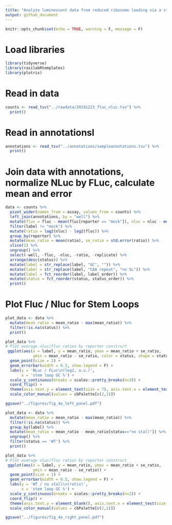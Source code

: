 ```yaml
---
title: "Analyze luminescent data from reduced ribosome loading via a stem loop"
output: github_document
---
```


```r
knitr::opts_chunk$set(echo = TRUE, warning = F, message = F)
```

# Load libraries

```r
library(tidyverse)
library(rasilabRtemplates)
library(plotrix)
```

# Read in data

```r
counts <- read_tsv("../rawdata/20191223_fluc_nluc.tsv") %>%
  print()
```

# Read in annotationsl

```r
annotations <- read_tsv("../annotations/sampleannotations.tsv") %>%
  print()
```

# Join data with annotations, normalize NLuc by FLuc, calculate mean and error

```r
data <- counts %>% 
  pivot_wider(names_from = assay, values_from = counts) %>%
  left_join(annotations, by = "well") %>%
  mutate(fluc = fluc - mean(fluc[reporter == "mock"]), nluc = nluc - mean(nluc[reporter == "mock"])) %>%
  filter(label != "mock") %>% 
  mutate(ratio = log2(nluc) - log2(fluc)) %>% 
  group_by(reporter) %>% 
  mutate(mean_ratio = mean(ratio), se_ratio = std.error(ratio)) %>% 
  slice(1) %>% 
  ungroup() %>% 
  select(-well, -fluc, -nluc, -ratio, -replicate) %>%
  arrange(desc(status)) %>% 
  mutate(label = str_replace(label, "GC", "")) %>% 
  mutate(label = str_replace(label, "CAA repeat", "no SL")) %>% 
  mutate(label = fct_reorder(label, label_order)) %>%
  mutate(status = fct_reorder(status, status_order)) %>%
  print()
```
# Plot Fluc / Nluc for Stem Loops

```r
plot_data <- data %>%
  mutate(mean_ratio = mean_ratio - max(mean_ratio)) %>%
  filter(!is.na(status)) %>% 
  print()

plot_data %>%
# Plot average nluc/fluc ratios by reporter construct
 ggplot(aes(x = label, y = mean_ratio, ymax = mean_ratio + se_ratio,
            ymin = mean_ratio - se_ratio, color = status, shape = status)) +  
  geom_point(size = 2) +
  geom_errorbar(width = 0.5, show.legend = F) +
  labs(y = 'NLuc / FLuc\n(log2, a.u.)',
       x = 'stem loop GC %') +
  scale_y_continuous(breaks = scales::pretty_breaks(n=3)) +
  coord_flip() +
  theme(axis.text.y = element_text(size = 7), axis.text.x = element_text(size = 7)) +
  scale_color_manual(values = cbPalette[c(2,1)])

ggsave("../figures/fig_4a_left_panel.pdf")
```

```r
plot_data <- data %>%
  mutate(mean_ratio = mean_ratio - max(mean_ratio)) %>%
  filter(!is.na(status)) %>%
  group_by(label) %>%
  mutate(mean_ratio = mean_ratio - mean_ratio[status=="no stall"]) %>%
  ungroup() %>%
  filter(status == 'WT') %>%
  print()

plot_data %>%
# Plot average nluc/fluc ratios by reporter construct
 ggplot(aes(x = label, y = mean_ratio, ymax = mean_ratio + se_ratio,
            ymin = mean_ratio - se_ratio)) +  
  geom_point(size = 1) +
  geom_errorbar(width = 0.5, show.legend = F) +
  labs(y = 'WT / no stall\n(ratio)',
       x = 'stem loop GC %') +
  scale_y_continuous(breaks = scales::pretty_breaks(n=2)) +
  coord_flip() +
  theme(axis.text.y = element_blank(), axis.text.x = element_text(size = 7), axis.title.y = element_blank())
  scale_color_manual(values = cbPalette[c(2,1)])

ggsave("../figures/fig_4a_right_panel.pdf")
```